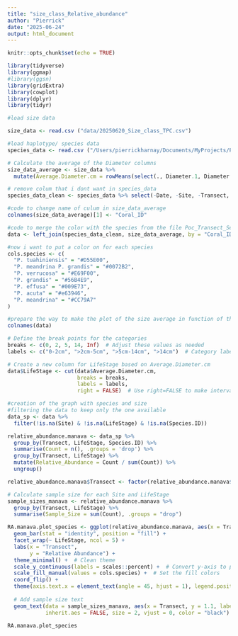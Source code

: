 ```yaml
---
title: "size_class_Relative_abundance"
author: "Pierrick"
date: "2025-06-24"
output: html_document
---
```


```r
knitr::opts_chunk$set(echo = TRUE)
```

```r
library(tidyverse)
library(ggmap)
#library(ggsn)
library(gridExtra)
library(cowplot)
library(dplyr)
library(tidyr)
```

```r
#load size data

size_data <- read.csv ("data/20250620_Size_class_TPC.csv")

#load haplotype/ species data 
species_data <- read.csv ("/Users/pierrickharnay/Documents/MyProjects/Poc_ID/Sanger_Data/Transect_Seqs/Poc_Transect_Seqs.csv")
```

```r
# Calculate the average of the Diameter columns
size_data_average <- size_data %>%
  mutate(Average.Diameter.cm = rowMeans(select(., Diameter.1, Diameter.2, Diameter.3), na.rm = TRUE))

```

```r
# remove colum that i dont want in species_data 
species_data_clean <- species_data %>% select(-Date, -Site, -Transect, -SeqRun, -mtORF.For.Name, -mtORF.Rev.Name, -X20240619.Status, -PocHistone.ID, -Lifestage, -Size)

#code to change name of culum in size_data_average
colnames(size_data_average)[1] <- "Coral_ID"

#code to merge the color with the species from the file Poc_Transect_Seqs 
data <- left_join(species_data_clean, size_data_average, by = "Coral_ID")

#now i want to put a color on for each species
cols.species <- c(
  "P. tuahiniensis" = "#D55E00",
  "P. meandrina P. grandis" = "#0072B2",
  "P. verrucosa" = "#E69F00",
  "P. grandis" = "#56B4E9",
  "P. effusa" = "#009E73",
  "P. acuta" = "#e63946",
  "P. meandrina" = "#CC79A7"
)

#prepare the way to make the plot of the size average in function of the species 
colnames(data)

# Define the break points for the categories
breaks <- c(0, 2, 5, 14, Inf)  # Adjust these values as needed
labels <- c("0-2cm", ">2cm-5cm", ">5cm-14cm", ">14cm")  # Category labels

# Create a new column for LifeStage based on Average.Diameter.cm
data$LifeStage <- cut(data$Average.Diameter.cm, 
                      breaks = breaks, 
                      labels = labels, 
                      right = FALSE)  # Use right=FALSE to make intervals [a, b)


```

```r
#creation of the graph with species and size 
#filtering the data to keep only the one available 
data_sp <- data %>%
  filter(!is.na(Site) & !is.na(LifeStage) & !is.na(Species.ID))

relative_abundance.manava <- data_sp %>%
  group_by(Transect, LifeStage, Species.ID) %>%
  summarise(Count = n(), .groups = 'drop') %>%
  group_by(Transect, LifeStage) %>%
  mutate(Relative_Abundance = Count / sum(Count)) %>%
  ungroup()

relative_abundance.manava$Transect <- factor(relative_abundance.manava$Transect, levels = c("1", "2", "3", "4", "5", "6", "7"))

# Calculate sample size for each Site and LifeStage
sample_sizes_manava <- relative_abundance.manava %>%
  group_by(Transect, LifeStage) %>%
  summarise(Sample_Size = sum(Count), .groups = "drop")

RA.manava.plot_species <- ggplot(relative_abundance.manava, aes(x = Transect, y = Relative_Abundance, fill = Species.ID)) +
  geom_bar(stat = "identity", position = "fill") +
  facet_wrap(~ LifeStage, ncol = 5) +
  labs(x = "Transect",
       y = "Relative Abundance") +
  theme_minimal() +  # Clean theme
  scale_y_continuous(labels = scales::percent) +  # Convert y-axis to percentage
  scale_fill_manual(values = cols.species) +  # Set the fill colors
  coord_flip() +
  theme(axis.text.x = element_text(angle = 45, hjust = 1), legend.position = "top") +
  
  # Add sample size text
  geom_text(data = sample_sizes_manava, aes(x = Transect, y = 1.1, label = Sample_Size),
            inherit.aes = FALSE, size = 2, vjust = 0, color = "black")

RA.manava.plot_species




```





